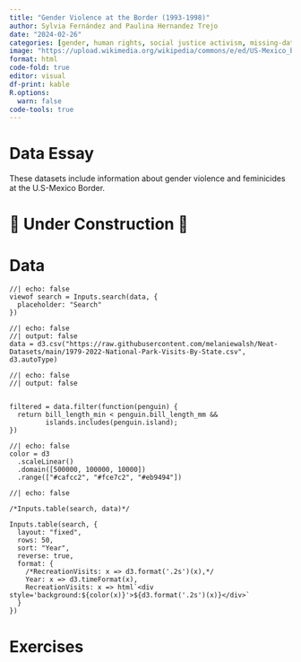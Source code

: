 ```yaml
---
title: "Gender Violence at the Border (1993-1998)"
author: Sylvia Fernández and Paulina Hernandez Trejo
date: "2024-02-26"
categories: [gender, human rights, social justice activism, missing-data, communities]
image: "https://upload.wikimedia.org/wikipedia/commons/e/ed/US-Mexico_barrier_map.png"
format: html
code-fold: true
editor: visual
df-print: kable
R.options:
  warn: false
code-tools: true
---
```


::: {.panel-tabset .nav-pills}

# Data Essay

These datasets include information about gender violence and feminicides at the U.S-Mexico Border. 

# 🚧  Under Construction  🚧 


# Data

``` ojs
//| echo: false
viewof search = Inputs.search(data, {
  placeholder: "Search"
})
```

```ojs
//| echo: false
//| output: false
data = d3.csv("https://raw.githubusercontent.com/melaniewalsh/Neat-Datasets/main/1979-2022-National-Park-Visits-By-State.csv", d3.autoType)
```

```ojs
//| echo: false
//| output: false


filtered = data.filter(function(penguin) {
  return bill_length_min < penguin.bill_length_mm &&
         islands.includes(penguin.island);
})
```

```ojs
//| echo: false
color = d3
  .scaleLinear()
  .domain([500000, 100000, 10000])
  .range(["#cafcc2", "#fce7c2", "#eb9494"])
```

```ojs
//| echo: false

/*Inputs.table(search, data)*/

Inputs.table(search, {
  layout: "fixed",
  rows: 50,
  sort: "Year",
  reverse: true,
  format: {
    /*RecreationVisits: x => d3.format('.2s')(x),*/
    Year: x => d3.timeFormat(x),
    RecreationVisits: x => html`<div style='background:${color(x)}'>${d3.format('.2s')(x)}</div>`
  }
})
```




# Exercises

:::